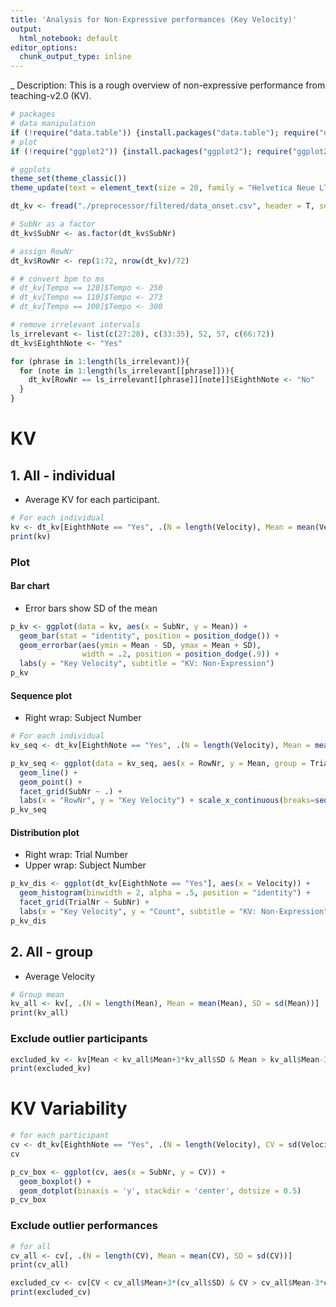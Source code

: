 ```yaml
---
title: 'Analysis for Non-Expressive performances (Key Velocity)'
output:
  html_notebook: default
editor_options: 
  chunk_output_type: inline
---
```

_
Description: This is a rough overview of non-expressive performance from teaching-v2.0 (KV).

```r
# packages
# data manipulation
if (!require("data.table")) {install.packages("data.table"); require("data.table")}
# plot
if (!require("ggplot2")) {install.packages("ggplot2"); require("ggplot2")}

# ggplots
theme_set(theme_classic())
theme_update(text = element_text(size = 20, family = "Helvetica Neue LT Std 57 Condensed"), legend.position = "bottom")
```

```r
dt_kv <- fread("./preprocessor/filtered/data_onset.csv", header = T, sep = ",", dec = ".") # read a filtered csv

# SubNr as a factor
dt_kv$SubNr <- as.factor(dt_kv$SubNr)

# assign RowNr
dt_kv$RowNr <- rep(1:72, nrow(dt_kv)/72)
```

```r
# # convert bpm to ms
# dt_kv[Tempo == 120]$Tempo <- 250
# dt_kv[Tempo == 110]$Tempo <- 273
# dt_kv[Tempo == 100]$Tempo <- 300

# remove irrelevant intervals
ls_irrelevant <- list(c(27:28), c(33:35), 52, 57, c(66:72))
dt_kv$EighthNote <- "Yes"

for (phrase in 1:length(ls_irrelevant)){
  for (note in 1:length(ls_irrelevant[[phrase]])){
    dt_kv[RowNr == ls_irrelevant[[phrase]][note]]$EighthNote <- "No"
  }
}
```

# KV
## 1. All - individual
- Average KV for each participant.

```r
# For each individual
kv <- dt_kv[EighthNote == "Yes", .(N = length(Velocity), Mean = mean(Velocity), SD = sd(Velocity)), by = .(SubNr)]
print(kv)
```

### Plot
#### Bar chart
- Error bars show SD of the mean

```r
p_kv <- ggplot(data = kv, aes(x = SubNr, y = Mean)) +
  geom_bar(stat = "identity", position = position_dodge()) +
  geom_errorbar(aes(ymin = Mean - SD, ymax = Mean + SD),
                width = .2, position = position_dodge(.9)) +
  labs(y = "Key Velocity", subtitle = "KV: Non-Expression")
p_kv
```

#### Sequence plot
- Right wrap: Subject Number

```r
# For each individual
kv_seq <- dt_kv[EighthNote == "Yes", .(N = length(Velocity), Mean = mean(Velocity)), by = .(SubNr, TrialNr, RowNr)]

p_kv_seq <- ggplot(data = kv_seq, aes(x = RowNr, y = Mean, group = TrialNr)) +
  geom_line() +
  geom_point() +
  facet_grid(SubNr ~ .) +
  labs(x = "RowNr", y = "Key Velocity") + scale_x_continuous(breaks=seq(1,66,1))
p_kv_seq
```

#### Distribution plot
- Right wrap: Trial Number
- Upper wrap: Subject Number

```r
p_kv_dis <- ggplot(dt_kv[EighthNote == "Yes"], aes(x = Velocity)) +
  geom_histogram(binwidth = 2, alpha = .5, position = "identity") +
  facet_grid(TrialNr ~ SubNr) +
  labs(x = "Key Velocity", y = "Count", subtitle = "KV: Non-Expression")
p_kv_dis
```

## 2. All - group
- Average Velocity

```r
# Group mean
kv_all <- kv[, .(N = length(Mean), Mean = mean(Mean), SD = sd(Mean))]
print(kv_all)
```

### Exclude outlier participants
```r
excluded_kv <- kv[Mean < kv_all$Mean+3*kv_all$SD & Mean > kv_all$Mean-3*kv_all$SD]
print(excluded_kv)
```

# KV Variability
```r
# for each participant
cv <- dt_kv[EighthNote == "Yes", .(N = length(Velocity), CV = sd(Velocity)/mean(Velocity)) , by = .(SubNr, TrialNr)]
cv
```

```r
p_cv_box <- ggplot(cv, aes(x = SubNr, y = CV)) +
  geom_boxplot() +
  geom_dotplot(binaxis = 'y', stackdir = 'center', dotsize = 0.5)
p_cv_box
```

### Exclude outlier performances
```r
# for all
cv_all <- cv[, .(N = length(CV), Mean = mean(CV), SD = sd(CV))]
print(cv_all)

excluded_cv <- cv[CV < cv_all$Mean+3*(cv_all$SD) & CV > cv_all$Mean-3*cv_all$SD]
print(excluded_cv)
```
